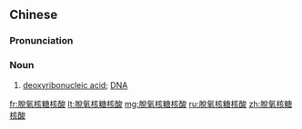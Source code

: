 {{also|脱氧核糖核酸}}
==Chinese==
{{zh-forms|s=脱氧核糖核酸|type=42}}
{{wikipedia|lang=zh|脫氧核糖核酸}}

===Pronunciation===
{{zh-pron
|m=tuōyǎnghétánghésuān
|c=tyut3 joeng5 hat6 tong4 hat6 syun1
|cat=n
}}

===Noun===
{{zh-noun}}

# {{lb|zh|biochemistry}} [[deoxyribonucleic acid]]; [[DNA]]

[[fr:脫氧核糖核酸]]
[[lt:脫氧核糖核酸]]
[[mg:脫氧核糖核酸]]
[[ru:脫氧核糖核酸]]
[[zh:脫氧核糖核酸]]